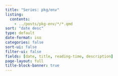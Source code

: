 ```yaml
---
title: "Series: pkg/env"
listing:
  contents: 
    - ../posts/pkg-env/*/*.qmd
sort: "date desc"
type: default
date-format: iso
categories: false
sort-ui: false
filter-ui: false
fields: [date, title, reading-time, description]
page-layout: full
title-block-banner: true
---
```

